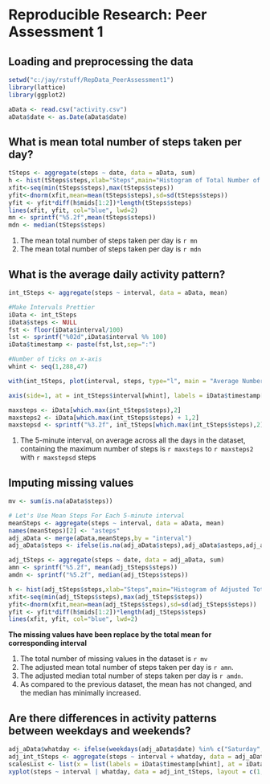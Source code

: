 # Reproducible Research: Peer Assessment 1


## Loading and preprocessing the data
```r
setwd("c:/jay/rstuff/RepData_PeerAssessment1")
library(lattice)
library(ggplot2)

aData <- read.csv("activity.csv")
aData$date <- as.Date(aData$date)
```


## What is mean total number of steps taken per day?
```r
tSteps <- aggregate(steps ~ date, data = aData, sum)
h <- hist(tSteps$steps,xlab="Steps",main="Histogram of Total Number of Steps Taken Each Day", breaks = 10)
xfit<-seq(min(tSteps$steps),max(tSteps$steps))
yfit<-dnorm(xfit,mean=mean(tSteps$steps),sd=sd(tSteps$steps))
yfit <- yfit*diff(h$mids[1:2])*length(tSteps$steps)
lines(xfit, yfit, col="blue", lwd=2) 
mn <- sprintf("%5.2f",mean(tSteps$steps))
mdn <- median(tSteps$steps)
```
1. The mean total number of steps taken per day is `r mn`
1. The mean total number of steps taken per day is `r mdn`  

## What is the average daily activity pattern?
```r
int_tSteps <- aggregate(steps ~ interval, data = aData, mean)

#Make Intervals Prettier
iData <- int_tSteps
iData$steps <- NULL
fst <- floor(iData$interval/100)
lst <- sprintf("%02d",iData$interval %% 100)
iData$timestamp <- paste(fst,lst,sep=":")

#Number of ticks on x-axis
whint <- seq(1,288,47)

with(int_tSteps, plot(interval, steps, type="l", main = "Average Number Of Steps Taken", xaxt = "n"))

axis(side=1, at = int_tSteps$interval[whint], labels = iData$timestamp[whint])

maxsteps <- iData[which.max(int_tSteps$steps),2]
maxsteps2 <- iData[which.max(int_tSteps$steps) + 1,2]
maxstepsd <- sprintf("%3.2f", int_tSteps[which.max(int_tSteps$steps),2])

```
1. The 5-minute interval, on average across all the days in the dataset, containing the maximum number of steps is `r maxsteps` to `r maxsteps2` with `r maxstepsd` steps

## Imputing missing values
```r
mv <- sum(is.na(aData$steps))

# Let's Use Mean Steps For Each 5-minute interval
meanSteps <- aggregate(steps ~ interval, data = aData, mean)
names(meanSteps)[2] <- "asteps"
adj_aData <- merge(aData,meanSteps,by = "interval")
adj_aData$steps <- ifelse(is.na(adj_aData$steps),adj_aData$asteps,adj_aData$steps)

adj_tSteps <- aggregate(steps ~ date, data = adj_aData, sum)
amn <- sprintf("%5.2f", mean(adj_tSteps$steps))
amdn <- sprintf("%5.2f", median(adj_tSteps$steps))

h <- hist(adj_tSteps$steps,xlab="Steps",main="Histogram of Adjusted Total Number of Steps Taken Each Day", breaks = 10)
xfit<-seq(min(adj_tSteps$steps),max(adj_tSteps$steps))
yfit<-dnorm(xfit,mean=mean(adj_tSteps$steps),sd=sd(adj_tSteps$steps))
yfit <- yfit*diff(h$mids[1:2])*length(adj_tSteps$steps)
lines(xfit, yfit, col="blue", lwd=2) 

```

**The missing values have been replace by the total mean for corresponding interval**

1. The  total number of missing values in the dataset is `r mv`
1. The adjusted mean total number of steps taken per day is `r amn`.
1. The adjusted median total number of steps taken per day is `r amdn`.
1. As compared to the previous dataset, the mean has not changed, and the median has minimally increased.

## Are there differences in activity patterns between weekdays and weekends?
```r
adj_aData$whatday <- ifelse(weekdays(adj_aData$date) %in% c("Saturday", "Sunday"),"weekend","weekday")
adj_int_tSteps <- aggregate(steps ~ interval + whatday, data = adj_aData, mean)
scalesList <- list(x = list(labels = iData$timestamp[whint], at = iData$interval[whint]))
xyplot(steps ~ interval | whatday, data = adj_int_tSteps, layout = c(1,2), type ="l", scales = scalesList, main="Average Number Of Steps Taken")

```